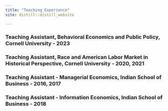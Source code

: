 ```yaml
---
title: "Teaching Experience"
site: distill::distill_website

---
```


### Teaching Assistant, Behavioral Economics and Public Policy, Cornell University - 2023

### Teaching Assistant, Race and American Labor Market in Historical Perspective, Cornell University - 2020, 2021

### Teaching Assistant - Managerial Economics, Indian School of Business - 2016, 2017

### Teaching Assistant - Information Economics, Indian School of Business - 2018

